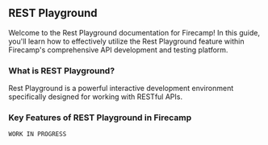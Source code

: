 ## REST Playground
Welcome to the Rest Playground documentation for Firecamp! In this guide, you'll learn how to effectively utilize the Rest Playground feature within Firecamp's comprehensive API development and testing platform.

### What is REST Playground?
Rest Playground is a powerful interactive development environment specifically designed for working with RESTful APIs.

### Key Features of REST Playground in Firecamp

`WORK IN PROGRESS`

